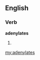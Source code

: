 ==English==

===Verb===
'''adenylates'''

# {{third-person singular of|adenylate}}

[[my:adenylates]]